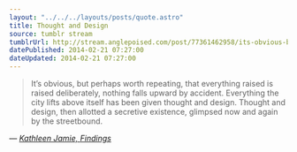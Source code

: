 ```yaml
---
layout: "../../../layouts/posts/quote.astro"
title: Thought and Design
source: tumblr stream
tumblrUrl: http://stream.anglepoised.com/post/77361462958/its-obvious-but-perhaps-worth-repeating-that
datePublished: 2014-02-21 07:27:00
dateUpdated: 2014-02-21 07:27:00
---
```


> It’s obvious, but perhaps worth repeating, that everything raised is raised deliberately, nothing falls upward by accident. Everything the city lifts above itself has been given thought and design. Thought and design, then allotted a secretive existence, glimpsed now and again by the streetbound.

— <cite>[Kathleen Jamie, _Findings_](https://www.goodreads.com/book/show/895779.Findings)</cite>
